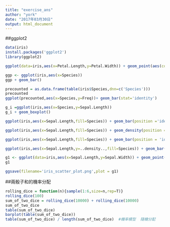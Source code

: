 ```yaml
---
title: "exercise_ans"
author: "york"
date: "2017年03月30日"
output: html_document
---
```



##ggplot2
```R
data(iris)
install.packages('ggplot2')
library(ggplot2)

ggplot(data=iris,aes(x=Petal.Length,y=Petal.Width)) + geom_point(aes(col=Species))

ggp <- ggplot(iris,aes(x=Species))
ggp + geom_bar()

precounted = as.data.frame(table(iris$Species,dnn=c('Species')))
precounted
ggplot(precounted,aes(x=Species,y=Freq))+ geom_bar(stat='identity')

g_i =ggplot(iris,aes(x=Species,y=Sepal.Length))
g_i + geom_boxplot()

ggplot(iris,aes(x=Sepal.Length,fill=Species)) + geom_bar(position ='identity', alpha=0.4)

ggplot(iris,aes(x=Sepal.Length,fill=Species)) + geom_density(position = 'identity', alpha=0.4)

ggplot(iris,aes(x=Sepal.Length,fill=Species)) + geom_bar(position = 'identity', alpha=0.4)+ geom_density(position = 'identity', alpha=0.4)

ggplot(iris,aes(x=Sepal.Length,y=..density..,fill=Species)) + geom_bar(position = 'identity', alpha=0.4)+ geom_density(position = 'identity', alpha=0.4)

g1 <- ggplot(data=iris,aes(x=Sepal.Length,y=Sepal.Width)) + geom_point(shape=7,size=2)
g1

ggsave(filename='iris_scatter_plot.png',plot = g1)
```


##兩骰子和的機率分配
```R
rolling_dice = function(n){sample(1:6,size=n,rep=T)}
rolling_dice(100)
sum_of_two_dice = rolling_dice(10000) + rolling_dice(10000)
sum_of_two_dice
table(sum_of_two_dice)
barplot(table(sum_of_two_dice))
table(sum_of_two_dice) / length(sum_of_two_dice)  #機率模型  隨機分配
```

